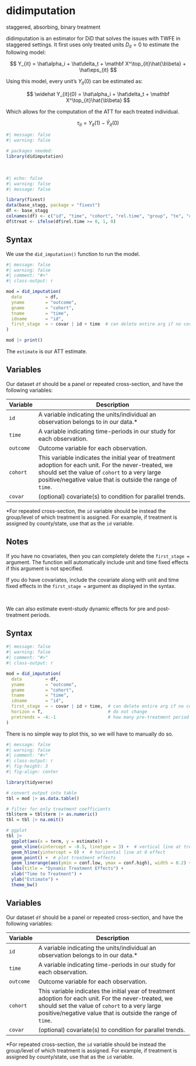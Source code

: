 # didimputation {.unnumbered}

::: small
staggered, absorbing, binary treatment
:::

didimputation is an estimator for DiD that solves the issues with TWFE in staggered settings. It first uses only treated units $D_{it} = 0$ to estimate the following model:

$$
Y_{it} = \hat\alpha_i + \hat\delta_t + \mathbf X^\top_{it}\hat{\b\beta} + \hat\eps_{it}
$$

Using this model, every unit's $Y_{it}(0)$ can be estimated as:

$$
\widehat Y_{it}(0) = \hat\alpha_i + \hat\delta_t + \mathbf X^\top_{it}\hat{\b\beta}
$$

Which allows for the computation of the ATT for each treated individual.

$$
\tau_{it} = Y_{it}(1) - \widehat Y_{it}(0)
$$

```r
#| message: false
#| warning: false

# packages needed: 
library(didimputation)
```

<br />

```r
#| echo: false
#| warning: false
#| message: false

library(fixest)
data(base_stagg, package = "fixest")
df <- base_stagg
colnames(df) <- c("id", "time", "cohort", "rel.time", "group", "te", "covar", "outcome")
df$treat <- ifelse(df$rel.time >= 0, 1, 0)
```

::: panel-tabset
## Syntax

We use the `did_imputation()` function to run the model.

```r
#| message: false
#| warning: false
#| comment: "#>"
#| class-output: r

mod = did_imputation(
  data         = df,
  yname        = "outcome",
  gname        = "cohort",
  tname        = "time",
  idname       = "id",
  first_stage  = ~ covar | id + time  # can delete entire arg if no covars
)

mod |> print()
```

The `estimate` is our ATT estimate.

## Variables

Our dataset `df` should be a panel or repeated cross-section, and have the following variables:

| Variable  | Description                                                                                                                                                                                                           |
|-----------|-----------------------------------------------------------------------------------------------------------------------------------------------------------------------------------------------------------------------|
| `id`      | A variable indicating the units/individual an observation belongs to in our data.\*                                                                                                                                   |
| `time`    | A variable indicating time-periods in our study for each observation.                                                                                                                                                 |
| `outcome` | Outcome variable for each observation.                                                                                                                                                                                |
| `cohort`  | This variable indicates the initial year of treatment adoption for each unit. For the never-treated, we should set the value of `cohort` to a very large positive/negative value that is outside the range of `time`. |
| `covar`   | (optional) covariate(s) to condition for parallel trends.                                                                                                                                                             |

::: small
\*For repeated cross-section, the `id` variable should be instead the group/level of which treatment is assigned. For example, if treatment is assigned by county/state, use that as the `id` variable.
:::

## Notes

If you have no covariates, then you can completely delete the `first_stage =` argument. The function will automatically include unit and time fixed effects if this argument is not specified.

If you do have covariates, include the covariate along with unit and time fixed effects in the `first_stage =` argument as displayed in the syntax.
:::

<br />

We can also estimate event-study dynamic effects for pre and post-treatment periods.

::: panel-tabset
## Syntax

```r
#| message: false
#| warning: false
#| comment: "#>"
#| class-output: r

mod = did_imputation(
  data         = df,
  yname        = "outcome",
  gname        = "cohort",
  tname        = "time",
  idname       = "id",
  first_stage  = ~ covar | id + time,  # can delete entire arg if no covars
  horizon = T,                         # do not change
  pretrends = -4:-1                    # how many pre-treatment period to include
)
```

There is no simple way to plot this, so we will have to manually do so.

```r
#| message: false
#| warning: false
#| comment: "#>"
#| class-output: r
#| fig-height: 3
#| fig-align: center

library(tidyverse)

# convert output into table
tbl = mod |> as.data.table()

# filter for only treatment coefficients
tbl$term = tbl$term |> as.numeric()
tbl = tbl |> na.omit()

# ggplot
tbl |>
  ggplot(aes(x = term, y = estimate)) +
  geom_vline(xintercept = -0.5, linetype = 3) +  # vertical line at treatment +
  geom_hline(yintercept = 0) +  # horizontal line at 0 effect
  geom_point() +  # plot treatment effects
  geom_linerange(aes(ymin = conf.low, ymax = conf.high), width = 0.2) +  # conf intervals
  labs(title = "Dynamic Treatment Effects") +
  xlab("Time to Treatment") +
  ylab("Estimate") +
  theme_bw()
```

## Variables

Our dataset `df` should be a panel or repeated cross-section, and have the following variables:

| Variable  | Description                                                                                                                                                                                                           |
|-----------|-----------------------------------------------------------------------------------------------------------------------------------------------------------------------------------------------------------------------|
| `id`      | A variable indicating the units/individual an observation belongs to in our data.\*                                                                                                                                   |
| `time`    | A variable indicating time-periods in our study for each observation.                                                                                                                                                 |
| `outcome` | Outcome variable for each observation.                                                                                                                                                                                |
| `cohort`  | This variable indicates the initial year of treatment adoption for each unit. For the never-treated, we should set the value of `cohort` to a very large positive/negative value that is outside the range of `time`. |
| `covar`   | (optional) covariate(s) to condition for parallel trends.                                                                                                                                                             |

::: small
\*For repeated cross-section, the `id` variable should be instead the group/level of which treatment is assigned. For example, if treatment is assigned by county/state, use that as the `id` variable.
:::
:::
